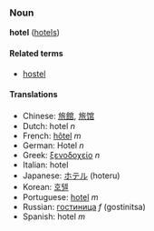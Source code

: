 ===Noun===
'''hotel''' ([[hotels]])

====Related terms====
*[[hostel]]

====Translations====
*Chinese: [[旅館]], [[旅馆]]
*Dutch: hotel ''n''
*French: [[hôtel]] ''m''
*German: Hotel ''n''
*Greek: [[ξενοδοχείο]] ''n''
*Italian: hotel
*Japanese: [[ホテル]] (hoteru)
*Korean: [[호텔]]
*Portuguese: [[hotel]] ''m''
*Russian: [[гостиница]] ''f'' (gostinitsa)
*Spanish: hotel ''m''
